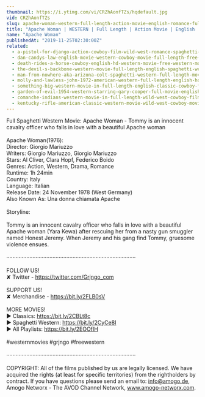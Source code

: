 ```yaml
---
thumbnail: https://i.ytimg.com/vi/CRZhAonfTZs/hqdefault.jpg
vid: CRZhAonfTZs
slug: apache-woman-western-full-length-action-movie-english-romance-full-film
title: "Apache Woman | WESTERN | Full Length | Action Movie | English | Romance Full Film"
name: "Apache Woman"
publishedAt: "2019-11-25T02:30:00Z"
related:
  - a-pistol-for-django-action-cowboy-film-wild-west-romance-spaghetti-movie-full-length
  - dan-candys-law-english-movie-western-cowboy-movie-full-length-free-movie-on-youtube
  - death-rides-a-horse-cowboy-english-hd-western-movie-free-western-movies
  - the-devil-s-backbone-western-movie-full-length-english-spaghetti-western-cowboyfilm-watchfree
  - man-from-nowhere-aka-arizona-colt-spaghetti-western-full-length-movie-english-hd-free-films
  - molly-and-lawless-john-1972-american-western-full-length-english-hd-free-full-moves
  - something-big-western-movie-in-full-length-english-classic-cowboy-film-free-full-westerns
  - garden-of-evil-1954-western-starring-gary-cooper-full-movie-english-full-free-western-movies
  - comanche-indians-western-movie-in-full-length-wild-west-cowboy-film
  - kentucky-rifle-american-classic-western-movie-wild-west-cowboy-movies-full-length-english
---
```


Full Spaghetti Western Movie: Apache Woman - Tommy is an innocent cavalry officer who falls in love with a beautiful Apache woman<br />
<br />
Apache Woman(1976):<br />
Director: Giorgio Mariuzzo<br />
Writers: Giorgio Mariuzzo, Giorgio Mariuzzo <br />
Stars: Al Cliver, Clara Hopf, Federico Boido<br />
Genres: Action, Western, Drama, Romance<br />
Runtime: 1h 24min<br />
Country: Italy<br />
Language: Italian<br />
Release Date: 24 November 1978 (West Germany)<br />
Also Known As: Una donna chiamata Apache<br />
<br />
Storyline:<br />
<br />
Tommy is an innocent cavalry officer who falls in love with a beautiful Apache woman (Yara Kewa) after rescuing her from a nasty gun smuggler named Honest Jeremy. When Jeremy and his gang find Tommy, gruesome violence ensues.<br />
<br />
····················································································<br />
<br />
FOLLOW US!<br />
✘ Twitter - https://twitter.com/Grjngo_com<br />
<br />
SUPPORT US!<br />
✘ Merchandise - https://bit.ly/2FLB0sV<br />
<br />
MORE MOVIES! <br />
► Classics: https://bit.ly/2CBLt8c <br />
► Spaghetti Western: https://bit.ly/2CyCe8I <br />
► All Playlists: https://bit.ly/2EOOfIH <br />
<br />
#westernmovies #grjngo #freewestern<br />
<br />
····················································································<br />
<br />
COPYRIGHT: All of the films published by us are legally licensed. We have acquired the rights (at least for specific territories) from the rightholders by contract. If you have questions please send an email to: info@amogo.de, Amogo Networx - The AVOD Channel Network, www.amogo-networx.com.